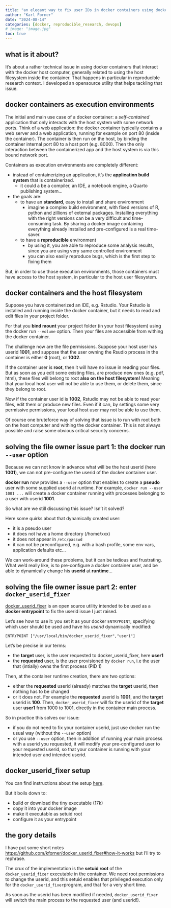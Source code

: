 ```yaml
---
title: "an elegant way to fix user IDs in docker containers using docker_userid_fixer"
author: "Karl Forner"
date: "2024-08-14"
categories: [docker, reproducible_research, devops]
# image: "image.jpg"
toc: true
---
```


## what is it about?

It's about a rather technical issue in using docker containers that interact with the docker host computer,
generally related to using the host filesystem inside the container. 
That happens in particular in reproducible research context. 
I developed an opensource utility that helps tackling that issue. 

## docker containers as execution  environments

The initial and main use case of a docker container: a *self-contained* application that only interacts 
with the host system with some network ports. 
Think of a web application: the docker container typically contains a web server and a web application, 
running for example on port 80 (inside the container). The container is then run on the host, by binding
the container internal port 80 to a host port (e.g. 8000). 
Then the only interaction between the containerized app and the host system is via this bound network port. 

Containers as execution environments are completely different: 

  - instead of containerizing an application, it's the **application build system** that is containerized.
      * it could a be a compiler, an IDE, a notebook engine, a Quarto publishing system...
  - the goals are:
      * to have an **standard**, easy to install and share environment
          * imagine a complex build environment, with fixed versions of R, python and zillions of external packages.
          Installing everything with the right versions can be a very difficult and time-consuming task.
          By sharing a docker image containing everything already installed and pre-configured is a real time-saver.
      * to have a **reproducible** environment
        * by using it, you are able to reproduce some analysis results, since you are using very same controlled environment
        * you can also easily reproduce bugs, which is the first step to fixing them

But, in order to use those execution environments, those containers must have access to the host system,
in particular to the host user filesystem.

## docker containers and the host filesystem

Suppose you have containerized an IDE, e.g. Rstudio. 
Your Rstudio is installed and running inside the docker container, but it needs to read and edit files 
in your project folder. 

For that you **bind mount** your project folder (in your host filesystem) using the docker run `--volume` option.
Then your files are accessible from withing the docker container. 

The challenge now are the file permissions. Suppose your host user has userid **1001**, and suppose 
that the user owning the Rsudio process in the container is either **0** (root), or **1002**.

If the container user is **root**, then it will have no issue in reading your files. 
But as soon as you edit some existing files, are produce new ones (e.g. pdf, html), these files will belong to root
**also on the host filesystem!**
Meaning that your local host user will not be able to use them, or delete them, since they belong to root.

Now if the container user id is **1002**, Rstudio may not be able to read your files, edit them or produce new files.
Even if it can, by settings some very permissive permissions, your local host user may not be able to use them.

Of course one bruteforce way of solving that issue is to run with root both on the host computer
and withing the docker container. This is not always possible and raise some obvious critical security concerns.

## solving the file owner issue part 1: the docker run `--user` option

Because we can not know in advance what will be the host userid (here **1001**), we can not pre-configure
the userid of the docker container user.

**docker run** now provides a `--user` option that enables to create a **pseudo** user with some supplied userid
at runtime. For example, `docker run --user 1001 ...` will create a docker container running with processes
belonging to a user with userid **1001**.

So what are we still discussing this issue? Isn't it solved?

Here some quirks about that dynamically created user:

- it is a pseudo user
- it does not have a home directory (/home/xxx)
- it does not appear in `/etc/passwd`
- it can not be preconfigured, e.g. with a bash profile, some env vars, application defaults etc...

We can work-around these problems, but it can be tedious and frustrating.
What we'd really like, is to pre-configure a docker container user, and be able to dynamically 
change his **userid** at **runtime**...

## solving the file owner issue part 2: enter `docker_userid_fixer`

[docker_userid_fixer](https://github.com/kforner/docker_userid_fixer) is an open source utility intended
to be used as a **docker entrypoint** to fix the userid issue I just raised.

Let's see how to use it: you set it as your docker `ENTRYPOINT`, specifying which user should be used
and have his *userid* dynamically modified:
```
ENTRYPOINT ["/usr/local/bin/docker_userid_fixer","user1"]
```

Let's be precise in our terms:

- the **target** user, is the user requested to docker_userid_fixer, here **user1**
- the **requested** user, is the user provisioned by `docker run`, i.e the user that (intially) owns the first process (PID 1)


Then, at the container runtime creation, there are two options:

- either the **requested** userid (already) matches the **target** userid, then nothing has to be changed
- or it does not. For example the  **requested** userid is **1001**, and the **target** userid is **100**.
Then, `docker_userid_fixer` will fix the userid of the **target**  user **user1** from 1000 to 1001, directly in the container main process.

So in practice this solves our issue:

- if you do not need to fix your container userid, just use docker run the usual way (without the `--user` option)
- or you use `--user` option, then in addition of running your main process with a userid you requested, 
  it will modify your pre-configured user to your requested userid, so that your container is running with your
  intended user and intended userid.

## docker_userid_fixer setup

You can find instructions about the setup [here](https://github.com/kforner/docker_userid_fixer#setup).

But it boils down to:

- build or download the tiny executable (17k)
- copy it into your docker image
- make it executable as setuid root
- configure it as your entrypoint

## the gory details

I have put some short notes [https://github.com/kforner/docker_userid_fixer#how-it-works](https://github.com/kforner/docker_userid_fixer#how-it-works)
but I'll try to rephrase.

The crux of the implementation is the **setuid root** of the `docker_userid_fixer` executable in the container.
We need root permissions to change the userid, and this setuid enables that privileged execution only for 
the `docker_userid_fixer`program, and that for a very short time.

As soon as the userid has been modified if needed, `docker_userid_fixer` will switch the main process 
to the requested user (and userid!).







